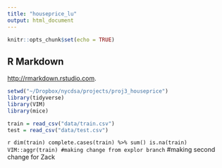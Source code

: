 ```yaml
---
title: "houseprice_lu"
output: html_document
---
```


```r
knitr::opts_chunk$set(echo = TRUE)
```
## R Markdown
 <http://rmarkdown.rstudio.com>.
```r
setwd("~/Dropbox/nycdsa/projects/proj3_houseprice")
library(tidyverse)
library(VIM)
library(mice)
```

```r
train = read_csv("data/train.csv")
test = read_csv("data/test.csv")
```
```r
dim(train)
complete.cases(train) %>% sum()
is.na(train)
VIM::aggr(train)
#making change from explor branch```
#making second change for Zack

